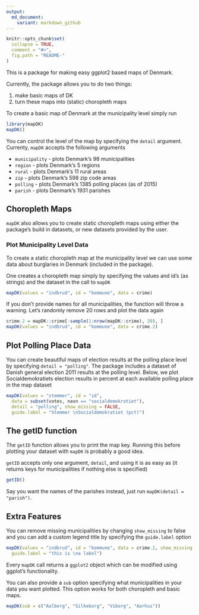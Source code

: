 ```yaml
---
output:
  md_document:
    variant: markdown_github
---
```


<!-- README.md is generated from README.Rmd. Please edit that file -->

```r
knitr::opts_chunk$set(
  collapse = TRUE,
  comment = "#>",
  fig.path = "README-"
)
```

This is a package for making easy ggplot2 based maps of Denmark.

Currently, the package allows you to do two things:

1. make basic maps of DK
2. turn these maps into (static) choropleth maps

To create a basic map of Denmark at the municipality level simply run

```r
library(mapDK)
mapDK()
```

You can control the level of the map by specifying the `detail` argument. Currenty, `mapDK` accepts the following arguments

- `municipality` - plots Denmark's 98 municipalities
- `region` - plots Denmark's 5 regions
- `rural` - plots Denmark's 11 rural areas
- `zip` - plots Denmark's 598 zip code areas
- `polling` - plots Denmark's 1385 polling places (as of 2015)
- `parish` - plots Denmark's 1931 parishes

## Choropleth Maps

`mapDK` also allows you to create static choropleth maps using either the package's build in datasets, or new datasets provided by the user. 

### Plot Municipality Level Data

To create a static choropleth map at the municipality level we can use some data about burglaries in Denmark (included in the package).

One creates a choropleth map simply by specifying the values and id's (as strings) and the dataset in the call to `mapDK`

```r
mapDK(values = "indbrud", id = "kommune", data = crime)
````

If you don't provide names for all municipalities, the function will throw a warning. Let's randomly remove 20 rows and plot the data again

```r
crime.2 = mapDK::crime[-sample(1:nrow(mapDK::crime), 20), ]
mapDK(values = "indbrud", id = "kommune", data = crime.2)
```

## Plot Polling Place Data

You can create beautiful maps of election results at the polling place level by specifying `detail = "polling"`. The package includes a dataset of Danish general election 2011 results at the polling level. Below, we plot Socialdemokratiets election results in percent at each available polling place in the map dataset

```r
mapDK(values = "stemmer", id = "id", 
  data = subset(votes, navn == "socialdemokratiet"),
  detail = "polling", show_missing = FALSE,
  guide.label = "Stemmer \nSocialdemokratiet (pct)")
```

## The getID function

The `getID` function allows you to print the map key. Running this before plotting your dataset with `mapDK` is probably a good idea.

`getID` accepts only one argument, `detail`, and using it is as easy as (it returns keys for municipalities if nothing else is specified)

```r
getID()
```

Say you want the names of the parishes instead, just run `mapDK(detail = "parish")`.

## Extra Features

You can remove missing municipalities by changing `show_missing` to false and you can add a custom legend title by specifying the `guide.label` option

```r
mapDK(values = "indbrud", id = "kommune", data = crime.2, show_missing = FALSE,
  guide.label = "this is \na label")
```

Every `mapDK` call returns a `ggplot2` object which can be modified using ggplot's functionality. 

You can also provide a `sub` option specifying what municipalities in your data you want plotted. This option works for both choropleth and basic maps.

```r
mapDK(sub = c("Aalborg", "Silkeborg", "Viborg", "Aarhus"))
```
